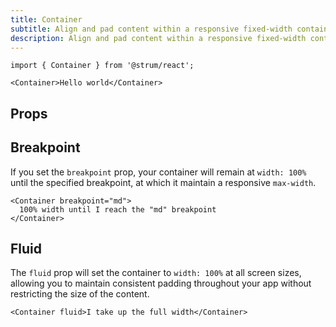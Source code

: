 ```yaml
---
title: Container
subtitle: Align and pad content within a responsive fixed-width container
description: Align and pad content within a responsive fixed-width container
---
```


```tsx
import { Container } from '@strum/react';
```

```tsx live name="simple container"
<Container>Hello world</Container>
```

## Props

<PropsTable sourceLink={sourceLink} types={types} />

## Breakpoint

If you set the `breakpoint` prop, your container will remain at `width: 100%` until the specified breakpoint, at which it maintain a responsive `max-width`.

```tsx live name="breakpoint container"
<Container breakpoint="md">
  100% width until I reach the "md" breakpoint
</Container>
```

## Fluid

The `fluid` prop will set the container to `width: 100%` at all screen sizes, allowing you to maintain consistent padding throughout your app without restricting the size of the content.

```tsx live name="fluid container"
<Container fluid>I take up the full width</Container>
```
